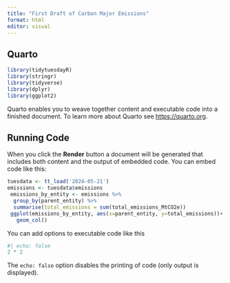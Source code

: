 ```yaml
---
title: "First Draft of Carbon Major Emissions"
format: html
editor: visual
---
```


## Quarto

```r
library(tidytuesdayR)
library(stringr)
library(tidyverse)
library(dplyr)
library(ggplot2)
```

Quarto enables you to weave together content and executable code into a finished document. To learn more about Quarto see <https://quarto.org>.

## Running Code

When you click the **Render** button a document will be generated that includes both content and the output of embedded code. You can embed code like this:

```r
tuesdata <- tt_load('2024-05-21')
emissions <- tuesdata$emissions
 emissions_by_entity <- emissions %>%  
  group_by(parent_entity) %>% 
  summarise(total_emissions = sum(total_emissions_MtCO2e)) 
 ggplot(emissions_by_entity, aes(x=parent_entity, y=total_emissions))+
   geom_col()
```

You can add options to executable code like this

```r
#| echo: false
2 * 2
```

The `echo: false` option disables the printing of code (only output is displayed).
